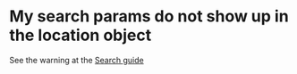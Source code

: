 # My search params do not show up in the location object

See the warning at the [Search guide](/guides/search)
